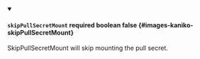 
<details className="config-field" data-expandable="false" open>
<summary>

#### `skipPullSecretMount` <span className="config-field-required" data-required="false">required</span> <span className="config-field-type">boolean</span> <span className="config-field-default">false</span> <span className="config-field-enum"></span> {#images-kaniko-skipPullSecretMount}

SkipPullSecretMount will skip mounting the pull secret.

</summary>



</details>
